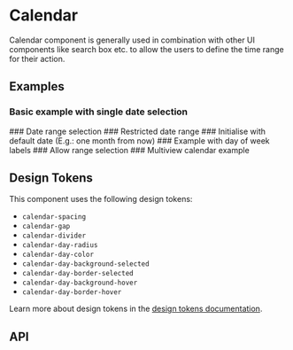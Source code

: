 
<Meta title="Docs/Components/Form/Calendar" />

# Calendar
Calendar component is generally used in combination with other UI components like search box etc. to allow the users to
define the time range for their action.

## Examples
### Basic example with single date selection
<Canvas sourceState="shown" of={CalendarStories.Simple} />
### Date range selection
<Canvas of={CalendarStories.Range} />
### Restricted date range
<Canvas of={CalendarStories.MinMax} />
### Initialise with default date (E.g.: one month from now)
<Canvas of={CalendarStories.DefaultValue} />
### Example with day of week labels
<Canvas of={CalendarStories.WithLabels} />
### Allow range selection
<Canvas of={CalendarStories.Range} />
### Multiview calendar example
<Canvas of={CalendarStories.Multiview} />

## Design Tokens
This component uses the following design tokens:

- `calendar-spacing`
- `calendar-gap`
- `calendar-divider`
- `calendar-day-radius`
- `calendar-day-color`
- `calendar-day-background-selected`
- `calendar-day-border-selected`
- `calendar-day-background-hover`
- `calendar-day-border-hover`

Learn more about design tokens in the [design tokens documentation](?path=/story/docs-design-tokens-getting-started--page).

## API
<ArgsTable of={Calendar} />
